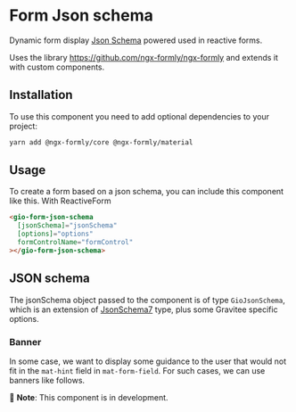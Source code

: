 
<Meta title="Components / Form Json schema / README" />

# Form Json schema

Dynamic form display [Json Schema](https://json-schema.org/) powered used in reactive forms.

Uses the library https://github.com/ngx-formly/ngx-formly and extends it with custom components.

## Installation

To use this component you need to add optional dependencies to your project:

```bash
yarn add @ngx-formly/core @ngx-formly/material
```

## Usage

To create a form based on a json schema, you can include this component like this. With ReactiveForm

```html
<gio-form-json-schema
  [jsonSchema]="jsonSchema"
  [options]="options"
  formControlName="formControl"
></gio-form-json-schema>
```

## JSON schema

The jsonSchema object passed to the component is of type `GioJsonSchema`, which is an extension of [JsonSchema7](https://jsonforms.io/api/core/interfaces/jsonschema7.html) type, plus some Gravitee specific options.

### Banner

In some case, we want to display some guidance to the user that would not fit in the `mat-hint` field in `mat-form-field`. For such cases, we can use banners like follows.

<Story id="components-form-json-schema--field-with-banner" />


🚧 **Note**: This component is in development.
